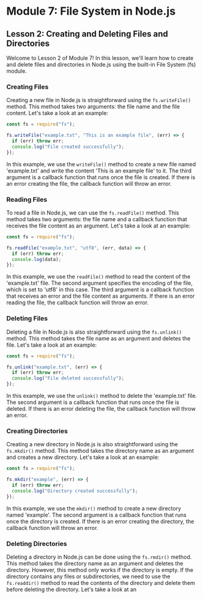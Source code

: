 # Module 7: File System in Node.js

## Lesson 2: Creating and Deleting Files and Directories

Welcome to Lesson 2 of Module 7! In this lesson, we'll learn how to create and delete files and directories in Node.js using the built-in File System (fs) module.

### Creating Files

Creating a new file in Node.js is straightforward using the `fs.writeFile()` method. This method takes two arguments: the file name and the file content. Let's take a look at an example:

```javascript
const fs = require("fs");

fs.writeFile("example.txt", "This is an example file", (err) => {
  if (err) throw err;
  console.log("File created successfully");
});
```

In this example, we use the `writeFile()` method to create a new file named 'example.txt' and write the content 'This is an example file' to it. The third argument is a callback function that runs once the file is created. If there is an error creating the file, the callback function will throw an error.

### Reading Files

To read a file in Node.js, we can use the `fs.readFile()` method. This method takes two arguments: the file name and a callback function that receives the file content as an argument. Let's take a look at an example:

```javascript
const fs = require("fs");

fs.readFile("example.txt", "utf8", (err, data) => {
  if (err) throw err;
  console.log(data);
});
```

In this example, we use the `readFile()` method to read the content of the 'example.txt' file. The second argument specifies the encoding of the file, which is set to 'utf8' in this case. The third argument is a callback function that receives an error and the file content as arguments. If there is an error reading the file, the callback function will throw an error.

### Deleting Files

Deleting a file in Node.js is also straightforward using the `fs.unlink()` method. This method takes the file name as an argument and deletes the file. Let's take a look at an example:

```javascript
const fs = require("fs");

fs.unlink("example.txt", (err) => {
  if (err) throw err;
  console.log("File deleted successfully");
});
```

In this example, we use the `unlink()` method to delete the 'example.txt' file. The second argument is a callback function that runs once the file is deleted. If there is an error deleting the file, the callback function will throw an error.

### Creating Directories

Creating a new directory in Node.js is also straightforward using the `fs.mkdir()` method. This method takes the directory name as an argument and creates a new directory. Let's take a look at an example:

```javascript
const fs = require("fs");

fs.mkdir("example", (err) => {
  if (err) throw err;
  console.log("Directory created successfully");
});
```

In this example, we use the `mkdir()` method to create a new directory named 'example'. The second argument is a callback function that runs once the directory is created. If there is an error creating the directory, the callback function will throw an error.

### Deleting Directories

Deleting a directory in Node.js can be done using the `fs.rmdir()` method. This method takes the directory name as an argument and deletes the directory. However, this method only works if the directory is empty. If the directory contains any files or subdirectories, we need to use the `fs.readdir()` method to read the contents of the directory and delete them before deleting the directory. Let's take a look at an
